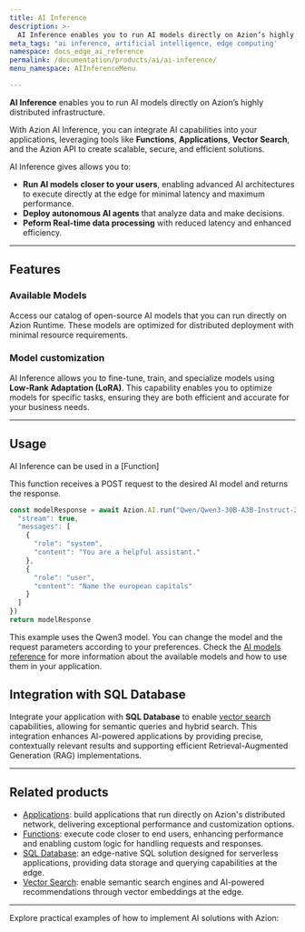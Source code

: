 ```yaml
---
title: AI Inference
description: >-
  AI Inference enables you to run AI models directly on Azion’s highly distributed infrastructure.
meta_tags: 'ai inference, artificial intelligence, edge computing'
namespace: docs_edge_ai_reference
permalink: /documentation/products/ai/ai-inference/
menu_namespace: AIInferenceMenu

---
```



**AI Inference** enables you to run AI models directly on Azion’s highly distributed infrastructure.

With Azion AI Inference, you can integrate AI capabilities into your applications, leveraging tools like **Functions**, **Applications**, **Vector Search**, and the Azion API to create scalable, secure, and efficient solutions.


AI Inference gives allows you to:

- **Run AI models closer to your users**, enabling advanced AI architectures to execute directly at the edge for minimal latency and maximum performance.
- **Deploy autonomous AI agents** that analyze data and make decisions.
- **Peform Real-time data processing** with reduced latency and enhanced efficiency.

---

## Features

### Available Models

Access our catalog of open-source AI models that you can run directly on Azion Runtime. These models are optimized for distributed deployment with minimal resource requirements.

<LinkButton link="/en/documentation/products/ai/ai-inference/models/" label="See Available Models" severity="secondary" />

### Model customization

AI Inference allows you to fine-tune, train, and specialize models using **Low-Rank Adaptation (LoRA)**. This capability enables you to optimize models for specific tasks, ensuring they are both efficient and accurate for your business needs.

---

## Usage

AI Inference can be used in a [Function]

This function receives a POST request to the desired AI model and returns the response.

```javascript
const modelResponse = await Azion.AI.run("Qwen/Qwen3-30B-A3B-Instruct-2507-FP8", {
  "stream": true,
  "messages": [
    {
      "role": "system",
      "content": "You are a helpful assistant."
    },
    {
      "role": "user",
      "content": "Name the european capitals"
    }
  ]
})
return modelResponse
```

This example uses the Qwen3 model. You can change the model and the request parameters according to your preferences. Check the [AI models reference](/en/documentation/products/ai/ai-inference/models/) for more information about the available models and how to use them in your application.


## Integration with SQL Database

Integrate your application with **SQL Database** to enable [vector search](/en/documentation/products/store/sql-database/vector-search/) capabilities, allowing for semantic queries and hybrid search. This integration enhances AI-powered applications by providing precise, contextually relevant results and supporting efficient Retrieval-Augmented Generation (RAG) implementations.


---

## Related products

- [Applications](/en/documentation/products/build/applications/): build applications that run directly on Azion's distributed network, delivering exceptional performance and customization options.
- [Functions](/en/documentation/products/build/applications/functions/): execute code closer to end users, enhancing performance and enabling custom logic for handling requests and responses.
- [SQL Database](/en/documentation/products/store/sql-database/): an edge-native SQL solution designed for serverless applications, providing data storage and querying capabilities at the edge.
- [Vector Search](/en/documentation/products/store/sql-database/vector-search/): enable semantic search engines and AI-powered recommendations through vector embeddings at the edge.

---

Explore practical examples of how to implement AI solutions with Azion:

<LinkButton link="/en/documentation/architectures/artificial-intelligence/ai-agent-copilot-assistant/" label="Go to Copilot Assistant architecture" severity="secondary" />
<LinkButton link="/en/documentation/products/guides/langgraph-ai-agent-boilerplate/" label="Go to the LangGraph AI Agent template guide" severity="secondary" />